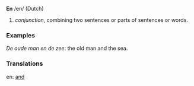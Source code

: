 '''En''' /en/ (Dutch) 

# ''conjunction'', combining two sentences or parts of sentences or words.

=== Examples ===

''De oude man en de zee'': the old man and the sea.

=== Translations ===

en: [[and]]
